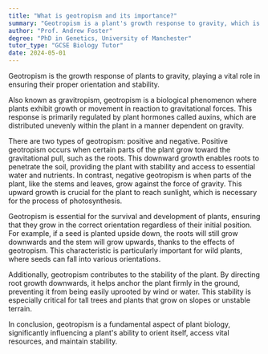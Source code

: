 ```yaml
---
title: "What is geotropism and its importance?"
summary: "Geotropism is a plant's growth response to gravity, which is crucial for their proper orientation and stability."
author: "Prof. Andrew Foster"
degree: "PhD in Genetics, University of Manchester"
tutor_type: "GCSE Biology Tutor"
date: 2024-05-01
---
```


Geotropism is the growth response of plants to gravity, playing a vital role in ensuring their proper orientation and stability.

Also known as gravitropism, geotropism is a biological phenomenon where plants exhibit growth or movement in reaction to gravitational forces. This response is primarily regulated by plant hormones called auxins, which are distributed unevenly within the plant in a manner dependent on gravity.

There are two types of geotropism: positive and negative. Positive geotropism occurs when certain parts of the plant grow toward the gravitational pull, such as the roots. This downward growth enables roots to penetrate the soil, providing the plant with stability and access to essential water and nutrients. In contrast, negative geotropism is when parts of the plant, like the stems and leaves, grow against the force of gravity. This upward growth is crucial for the plant to reach sunlight, which is necessary for the process of photosynthesis.

Geotropism is essential for the survival and development of plants, ensuring that they grow in the correct orientation regardless of their initial position. For example, if a seed is planted upside down, the roots will still grow downwards and the stem will grow upwards, thanks to the effects of geotropism. This characteristic is particularly important for wild plants, where seeds can fall into various orientations.

Additionally, geotropism contributes to the stability of the plant. By directing root growth downwards, it helps anchor the plant firmly in the ground, preventing it from being easily uprooted by wind or water. This stability is especially critical for tall trees and plants that grow on slopes or unstable terrain.

In conclusion, geotropism is a fundamental aspect of plant biology, significantly influencing a plant's ability to orient itself, access vital resources, and maintain stability.
    
